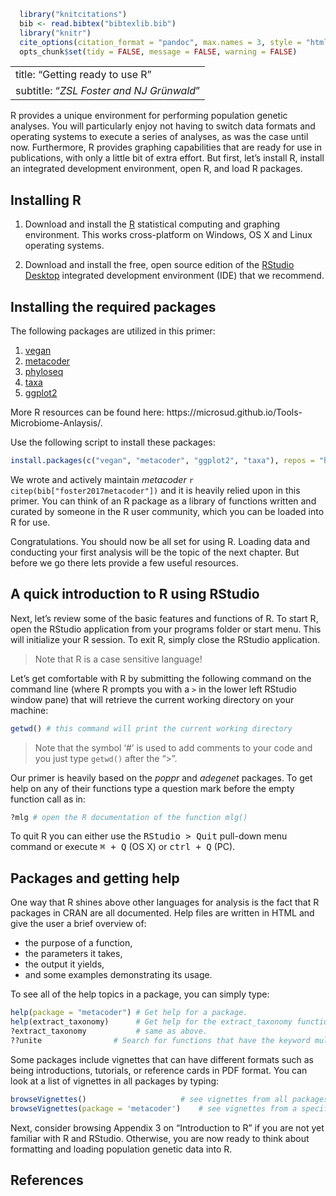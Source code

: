 ```r
  library("knitcitations")
  bib <- read.bibtex("bibtexlib.bib")
  library("knitr")
  cite_options(citation_format = "pandoc", max.names = 3, style = "html", hyperlink = "to.doc")
  opts_chunk$set(tidy = FALSE, message = FALSE, warning = FALSE)
```
---
title: "Getting ready to use R"
subtitle: "*ZSL Foster and NJ Gr&uuml;nwald*"
---

R provides a unique environment for performing population genetic analyses. You
will particularly enjoy not having to switch data formats and operating systems
to execute a series of analyses, as was the case until now. Furthermore, R
provides graphing capabilities that are ready for use in publications, with only
a little bit of extra effort. But first, let's install R, install an integrated
development environment, open R, and load R packages.

Installing R
-----

1. Download and install the [R](http://www.r-project.org) statistical computing
   and graphing environment. This works cross-platform on Windows, OS X and
   Linux operating systems.

2. Download and install the free, open source edition of the [RStudio Desktop](http://www.rstudio.com/ide/) integrated development environment (IDE) that we recommend.

Installing the required packages
----

The following packages are utilized in this primer:

1. [vegan](https://cran.r-project.org/web/packages/vegan/index.html)
2. [metacoder](https://cran.r-project.org/web/packages/metacoder/index.html)
3. [phyloseq](https://joey711.github.io/phyloseq/install.html)
4. [taxa](https://cran.r-project.org/web/packages/taxa/index.html)
5. [ggplot2](http://cran.r-project.org/web/packages/ggplot2/index.html)

More R resources can be found here: https://microsud.github.io/Tools-Microbiome-Anlaysis/. 

Use the following script to install these packages:

```r
install.packages(c("vegan", "metacoder", "ggplot2", "taxa"), repos = "http://cran.rstudio.com", dependencies = TRUE)
```

We wrote and actively maintain *metacoder* `r citep(bib["foster2017metacoder"])` and it
is heavily relied upon in this primer. You can think of an R package as a library of 
functions written and curated by someone in the R user
community, which you can be loaded into R for use.

Congratulations. You should now be all set for using R. Loading data and
conducting your first analysis will be the topic of the next chapter. But before
we go there lets provide a few useful resources.

A quick introduction to R using RStudio
----

Next, let's review some of the basic features and functions of R. To start R,
open the RStudio application from your programs folder or start menu. This will
initialize your R session. To exit R, simply close the RStudio application.

> Note that R is a case sensitive language!

Let's get comfortable with R by submitting the following command on the command
line (where R prompts you with a `>` in the lower left RStudio window pane) that
will retrieve the current working directory on your machine:

```r
getwd() # this command will print the current working directory
```

> Note that the symbol '#' is used to add comments to your code and you just
> type `getwd()` after the ">".

Our primer is heavily based on the *poppr* and *adegenet* packages. To get help
on any of their functions type a question mark before the empty function call as
in:

```r
?mlg # open the R documentation of the function mlg()
```

To quit R you can either use the <kbd>RStudio > Quit</kbd> pull-down menu
command or execute <kbd>⌘ + Q</kbd> (OS X) or <kbd>ctrl + Q</kbd> (PC).


Packages and getting help
----

One way that R shines above other languages for analysis is the fact that
R packages in CRAN are all documented. Help files are written in HTML and give
the user a brief overview of:

 - the purpose of a function,
 - the parameters it takes,
 - the output it yields,
 - and some examples demonstrating its usage.

To see all of the help topics in a package, you can simply type:

```r
help(package = "metacoder") # Get help for a package.
help(extract_taxonomy)      # Get help for the extract_taxonomy function.
?extract_taxonomy           # same as above.
??unite                # Search for functions that have the keyword multilocus.
```

Some packages include vignettes that can have different formats such as being
introductions, tutorials, or reference cards in PDF format. You can look at a
list of vignettes in all packages by typing:

```r
browseVignettes()                     # see vignettes from all packages
browseVignettes(package = 'metacoder')    # see vignettes from a specific package.
```

Next, consider browsing  Appendix 3 on "Introduction to R" if you are not yet
familiar with R and RStudio. Otherwise, you are now ready to think about
formatting and loading population genetic data into R.

References
----------

<!--- ref --->
